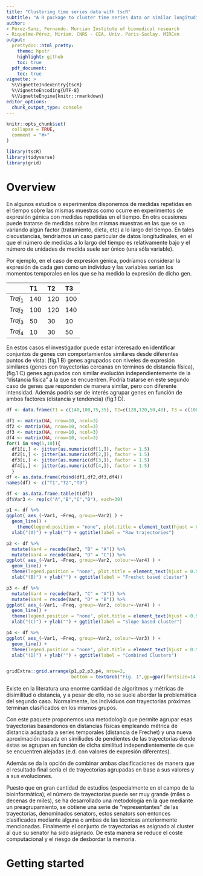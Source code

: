 ```yaml
---
title: "Clustering time series data with tscR"
subtitle: "A R package to cluster time series data or similar longitudinal data, base on slope and Frechet distance"
author: 
- Pérez-Sanz, Fernando. Murcian Institute of biomedical research 
- Riquelme-Pérez, Miriam. CNRS - CEA, Univ. Paris-Saclay. MIRCen
output:
  prettydoc::html_pretty:
    theme: hpstr
    highlight: github
    toc: true
  pdf_document:
    toc: true
vignette: >
  %\VignetteIndexEntry{tscR}
  %\VignetteEncoding{UTF-8}
  %\VignetteEngine{knitr::rmarkdown}
editor_options: 
  chunk_output_type: console
---
```


```r
knitr::opts_chunk$set(
  collapse = TRUE,
  comment = "#>"
)
```

```r
library(tscR)
library(tidyverse)
library(grid)
```

# Overview

En algunos estudios o esperimentos disponemos de medidas repetidas en el tiempo sobre las mismas muestras como ocurre en experimentos de expresión génica con medidas repetidas en el tiempo. En otrs ocasiones puede tratarse de medidas sobre las mismas muestras en las que se va variando algún factor (tratamiento, dieta, etc) a lo largo del tiempo. En tales ciscustancias, tendríamos un caso particular de datos longitudinales, en el que el número de medidas a lo largo del tiempo es relativamente bajo y el número de unidades de medida suele ser único (una sóla variable). 

Por ejemplo, en el caso de expresión génica, podríamos considerar la expresión de cada gen como un individuo y las variables serían los momentos temporales en los que se ha medido la expresión de dicho gen.


||  T1|  T2|  T3|
|:---|:---|:---|:---|
|$Traj_{1}$| 140| 120| 100|
|$Traj_{2}$| 100| 120| 140|
|$Traj_{3}$|  50|  30|  10|
|$Traj_{4}$|  10|  30|  50|

En estos casos el investigador puede estar interesado en identificar conjuntos de genes con comportamientos similares desde diferentes puntos de vista: (fig.1 B) genes agrupados con niveles de expresión similares (genes con trayectorias cercanas en términos de distancia física), (fig.1 C) genes agrupados con similar evolución independientemente de la "distancia física" a la que se encuentren. Podría tratarse en este segundo caso de genes que responden de manera similar, pero con diferente intensidad. Además podría ser de interés agrupar genes en función de ambos factores (distancia y tendencia) (fig.1 D).

```r

df <- data.frame(T1 = c(140,100,75,35), T2=c(120,120,50,48), T3 = c(100,140,35,70))

df1 <- matrix(NA, nrow=10, ncol=3)
df2 <- matrix(NA, nrow=10, ncol=3)
df3 <- matrix(NA, nrow=10, ncol=3)
df4 <- matrix(NA, nrow=10, ncol=3)
for(i in seq(1,10)){
  df1[i,] <- jitter(as.numeric(df[1,]), factor = 1.5)
  df2[i,] <- jitter(as.numeric(df[2,]), factor = 1.5)
  df3[i,] <- jitter(as.numeric(df[3,]), factor = 1.5)
  df4[i,] <- jitter(as.numeric(df[4,]), factor = 1.5)
  }
df <- as.data.frame(rbind(df1,df2,df3,df4))
names(df) <- c("T1","T2","T3")

df <- as.data.frame.table(t(df))
df$Var3 <- rep(c("A","B","C","D"), each=30)

p1 <- df %>% 
ggplot( aes_(~Var1, ~Freq, group=~Var2) ) + 
  geom_line() + 
    theme(legend.position = "none", plot.title = element_text(hjust = 0.5)) + 
  xlab("(A)") + ylab("") + ggtitle(label = "Raw trajectories")

p2 <- df %>%
  mutate(Var4 = recode(Var3, "B" = "A")) %>%
  mutate(Var4 = recode(Var4, "D" = "C")) %>% 
ggplot( aes_(~Var1, ~Freq, group=~Var2, colour=~Var4) ) + 
  geom_line() +
  theme(legend.position = "none", plot.title = element_text(hjust = 0.5)) + 
  xlab("(B)") + ylab("") + ggtitle(label = "Frechet based cluster")

p3 <- df %>%
  mutate(Var4 = recode(Var3, "C" = "A")) %>%
  mutate(Var4 = recode(Var4, "D" = "B")) %>% 
ggplot( aes_(~Var1, ~Freq, group=~Var2, colour=~Var4) ) + 
  geom_line() +
  theme(legend.position = "none", plot.title = element_text(hjust = 0.5)) + 
  xlab("(C)") + ylab("") + ggtitle(label = "Slope based cluster")

p4 <- df %>%
ggplot( aes_(~Var1, ~Freq, group=~Var2, colour=~Var3) ) + 
  geom_line() +
  theme(legend.position = "none", plot.title = element_text(hjust = 0.5)) + 
  xlab("(D)") + ylab("") + ggtitle(label = "Combined Clusters")


gridExtra::grid.arrange(p1,p2,p3,p4, nrow=2,
                        bottom = textGrob("Fig. 1",gp=gpar(fontsize=14,font=3)))

```


Existe en la literatura una enorme cantidad de algoritmos y métricas de disimilitud o distancia, y a pesar de ello, no se suele abordar la problemática del segundo caso. Normalmente, los individuos con trayectorias próximas terminan clasificados en los mismos grupos.

Con este paquete proponemos una metodología que permite agrupar esas trayectorias basándonos en distancias físicas empleando métrica de distancia adaptada a series temporales (distancia de Frechet) y una nueva aproximación basada en similiudes de pendientes de las trayectorias donde éstas se agrupan en función de dicha similitud independientemente de que se encuentren alejadas (e.d. con valores de expresión diferentes).

Además se da la opción de combinar ambas clasificaciones de manera que el resultado final sería el de trayectorias agrupadas en base a sus valores y a sus evoluciones.

Puesto que en gran cantidad de estudios (especialmente en el campo de la bioinformática), el número de trayectorias puede ser muy grande (miles o decenas de miles), se ha desarrollado una metodología en la que mediante un preagrupamiento, se obtiene una serie de "representantes" de las trayectorias, denominados senators, estos senators son entonces clasificados mediante alguna o ambas de las técnicas anteriormente mencionadas. Finalmente el conjunto de trayectorias es asignado al cluster al que su senator ha sido asignado. De esta manera se reduce el coste computacional y el riesgo de desbordar la memoria.

# Getting started

